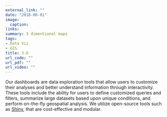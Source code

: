 ```yaml
---
external_link: ""
date: "2018-06-01"
image:
  caption: 
links:
summary: 3 dimentional maps
tags:
- Data Viz
- GIS
title: 3-D
url_code: ""
url_pdf: ""
url_video: ""
---
```


Our dashboards are data exploration tools that allow users to customize their analyses and better understand information through interactivity. These tools include the ability for users to define customized queries and filters, summarize large datasets based upon unique conditions, and perform on-the-fly geospatial analysis. We utilize open-source tools such as [Shiny](https://shiny.rstudio.com/), that are cost-effective and modular.

